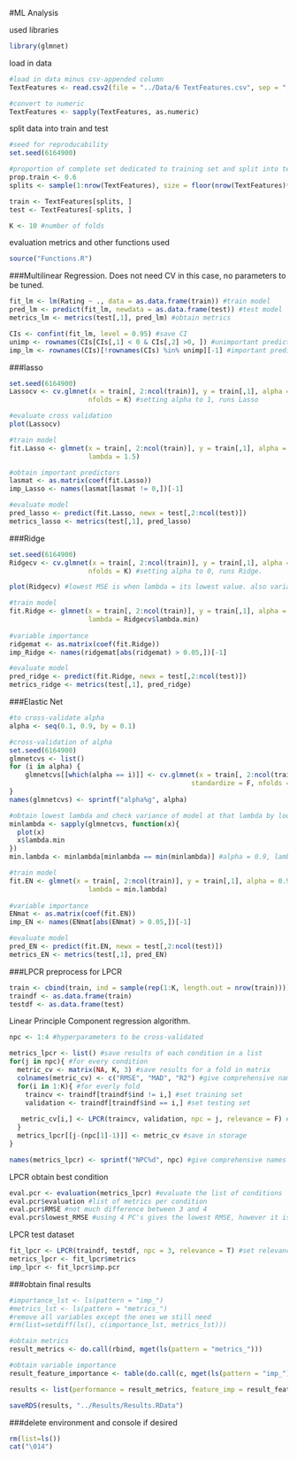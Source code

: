 #ML Analysis

used libraries
```r
library(glmnet)
```

load in data
```r
#load in data minus csv-appended column
TextFeatures <- read.csv2(file = "../Data/6 TextFeatures.csv", sep = ",")[,-1] 

#convert to numeric
TextFeatures <- sapply(TextFeatures, as.numeric) 
```

split data into train and test
```r
#seed for reproducability
set.seed(6164900) 

#proportion of complete set dedicated to training set and split into test and training data
prop.train <- 0.6 
splits <- sample(1:nrow(TextFeatures), size = floor(nrow(TextFeatures)*prop.train)) 

train <- TextFeatures[splits, ]
test <- TextFeatures[-splits, ]

K <- 10 #number of folds

```

evaluation metrics and other functions used
```r
source("Functions.R")
```

###Multilinear Regression. 
Does not need CV in this case, no parameters to be tuned.
```r
fit_lm <- lm(Rating ~ ., data = as.data.frame(train)) #train model
pred_lm <- predict(fit_lm, newdata = as.data.frame(test)) #test model
metrics_lm <- metrics(test[,1], pred_lm) #obtain metrics

CIs <- confint(fit_lm, level = 0.95) #save CI
unimp <- rownames(CIs[CIs[,1] < 0 & CIs[,2] >0, ]) #unimportant predictors
imp_lm <- rownames(CIs)[!rownames(CIs) %in% unimp][-1] #important predictors
```

###lasso
```r
set.seed(6164900)
Lassocv <- cv.glmnet(x = train[, 2:ncol(train)], y = train[,1], alpha = 1, family = 'gaussian', standardize = F,
                    nfolds = K) #setting alpha to 1, runs Lasso

#evaluate cross validation
plot(Lassocv)

#train model
fit.Lasso <- glmnet(x = train[, 2:ncol(train)], y = train[,1], alpha = 1, family = 'gaussian', standardize = F,
                    lambda = 1.5)

#obtain important predictors
lasmat <- as.matrix(coef(fit.Lasso))
imp_Lasso <- names(lasmat[lasmat != 0,])[-1]

#evaluate model
pred_lasso <- predict(fit.Lasso, newx = test[,2:ncol(test)])
metrics_lasso <- metrics(test[,1], pred_lasso)

```


###Ridge
```r
set.seed(6164900)
Ridgecv <- cv.glmnet(x = train[, 2:ncol(train)], y = train[,1], alpha = 0, family = 'gaussian', standardize = F,
                    nfolds = K) #setting alpha to 0, runs Ridge.

plot(Ridgecv) #lowest MSE is when lambda = its lowest value. also variance is not that big at that value

#train model
fit.Ridge <- glmnet(x = train[, 2:ncol(train)], y = train[,1], alpha = 0, family = 'gaussian', standardize = F,
                    lambda = Ridgecv$lambda.min)
                    
#variable importance
ridgemat <- as.matrix(coef(fit.Ridge))
imp_Ridge <- names(ridgemat[abs(ridgemat) > 0.05,])[-1]

#evaluate model
pred_ridge <- predict(fit.Ridge, newx = test[,2:ncol(test)])
metrics_ridge <- metrics(test[,1], pred_ridge)

```


###Elastic Net
```r
#to cross-validate alpha
alpha <- seq(0.1, 0.9, by = 0.1)

#cross-validation of alpha
set.seed(6164900)
glmnetcvs <- list()
for (i in alpha) {
    glmnetcvs[[which(alpha == i)]] <- cv.glmnet(x = train[, 2:ncol(train)], y = train[,1], family = 'gaussian',
                                              standardize = F, nfolds = K, alpha = i)
}
names(glmnetcvs) <- sprintf("alpha%g", alpha)

#obtain lowest lambda and check variance of model at that lambda by looking at the plot
minlambda <- sapply(glmnetcvs, function(x){
  plot(x)
  x$lambda.min
})
min.lambda <- minlambda[minlambda == min(minlambda)] #alpha = 0.9, lambda = 0.0029

#train model
fit.EN <- glmnet(x = train[, 2:ncol(train)], y = train[,1], alpha = 0.9, family = 'gaussian', standardize = F,
                    lambda = min.lambda)
                    
#variable importance
ENmat <- as.matrix(coef(fit.EN))
imp_EN <- names(ENmat[abs(ENmat) > 0.05,])[-1]

#evaluate model
pred_EN <- predict(fit.EN, newx = test[,2:ncol(test)])
metrics_EN <- metrics(test[,1], pred_EN)

```


###LPCR
preprocess for LPCR
```r
train <- cbind(train, ind = sample(rep(1:K, length.out = nrow(train)))) #indicator variable
traindf <- as.data.frame(train)
testdf <- as.data.frame(test)

```

Linear Principle Component regression algorithm.
```r
npc <- 1:4 #hyperparameters to be cross-validated

metrics_lpcr <- list() #save results of each condition in a list
for(j in npc){ #for every condition
  metric_cv <- matrix(NA, K, 3) #save results for a fold in matrix
  colnames(metric_cv) <- c("RMSE", "MAD", "R2") #give comprehensive names
  for(i in 1:K){ #for everly fold
    traincv <- traindf[traindf$ind != i,] #set training set
    validation <- traindf[traindf$ind == i,] #set testing set
   
   metric_cv[i,] <- LPCR(traincv, validation, npc = j, relevance = F) #run LPCR to obtain only metrics and save
  }
  metrics_lpcr[[j-(npc[1]-1)]] <- metric_cv #save in storage
}

names(metrics_lpcr) <- sprintf("NPC%d", npc) #give comprehensive names

```

LPCR obtain best condition
```r
eval.pcr <- evaluation(metrics_lpcr) #evaluate the list of conditions
eval.pcr$evaluation #list of metrics per condition
eval.pcr$RMSE #not much difference between 3 and 4
eval.pcr$lowest_RMSE #using 4 PC's gives the lowest RMSE, however it is not much better than when 3 PC's are used, so 3 is preferred. 
```

LPCR test dataset
```r
fit_lpcr <- LPCR(traindf, testdf, npc = 3, relevance = T) #set relevance to true returns variable importance
metrics_lpcr <- fit_lpcr$metrics
imp_lpcr <- fit_lpcr$imp.pcr
```


###obtain final results
```r
#importance_lst <- ls(pattern = "imp_")
#metrics_lst <- ls(pattern = "metrics_")
#remove all variables except the ones we still need
#rm(list=setdiff(ls(), c(importance_lst, metrics_lst))) 

#obtain metrics
result_metrics <- do.call(rbind, mget(ls(pattern = "metrics_")))

#obtain variable importance
result_feature_importance <- table(do.call(c, mget(ls(pattern = "imp_"))))

results <- list(performance = result_metrics, feature_imp = result_feature_importance)

saveRDS(results, "../Results/Results.RData")

```

###delete environment and console if desired
```r
rm(list=ls())
cat("\014")
```

